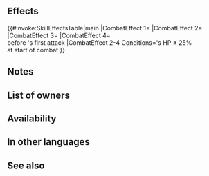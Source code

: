 {{Weapon Infobox
|tagid=SID_金鹿の聖夜の弓
|intID=3912
|userVersion1=Bow
|userVersion2=Arrow
|exclusive=0
|weaponType=Bow
|cost=200
|might=8
|range=2
|effectiveness=Flying
|effect=Effective against flying foes. At start of combat, if unit's HP ≥ 25%, grants Atk/Spd/Def/Res+4 and Atk/Spd/Def/Res+X to unit and grants Special cooldown count-X to unit before unit's first attack during combat (X = number of spaces from start position to end position of whoever initiated combat, max 3; if【Penalty】 effects are active on foe, then the value is treated as 3).<br><br>【Penalty】<br>All effects that last "on foe through its next action." Includes penalties inflicted by a skill like Panic or Threaten and negative status effects (preventing counterattacks, restricting movement, or the effects of a skill like Triangle Adept or Guard).
|required=Steel Bow
|next=Golden Yule Bow+
|promotionRarity=5
|promotionTier=1
|properties=
}}
==Effects==
{{#invoke:SkillEffectsTable|main
|CombatEffect 1={{Eft|Effectiveness|{{Mt|Flying}}}}
|CombatEffect 2={{Eft|Temporary buffs|Atk/Spd/Def/Res|4}}
|CombatEffect 3={{Eft|Temporary buffs|Atk/Spd/Def/Res|Spaces initiator moved|max=3*}}
|CombatEffect 4={{Eft|Reduce Cooldown|Spaces initiator moved|max=3*}}<br>before {{Tgt|Unit}}'s first attack
|CombatEffect 2-4 Conditions={{Tgt|Unit}}'s HP ≥ 25%<br>at start of combat
}}
<b>{{Hatnote|* If a {{Kp|Penalty}} effect is active on {{Tgt|Foe}}, value is treated as max.}}</b>

==Notes==
{{Effective damage bonus|flying}}
{{Temporary buffs}}
{{CombatCooldownCount|-X (max: 3)}}
{{SpacesFromStarttoEnd}}
{{EffectfromPenalty|special cooldown reduction before unit's first attack}}
==List of owners==
{{Skill Hero List}}
==Availability==
{{PassiveFocusList}}
{{PassiveDistributionList}}
{{PassiveCombatManualList}}
==In other languages==
{{OtherLanguages
|japanese=金鹿の聖夜の弓
|german=Festlicher Bogen
|spanishEU=Arco invernal
|spanishLA=Arco invernal
|french=Arc des fêtes
|italian=Arco festivo
|chineseTW=金鹿的聖夜之弓
|portuguese=Arco festivo
}}
==See also==
{{See also skills|cond=(Description LIKE '%before unit_s first attack%special cooldown count-%' OR Description LIKE '%special cooldown count-%before unit_s first attack%') AND Exclusive='1'}}
{{Weapons Navbox}}